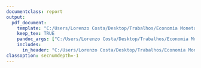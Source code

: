 ```yaml
---
documentclass: report
output: 
  pdf_document:
    template: "C:/Users/Lorenzo Costa/Desktop/Trabalhos/Economia Monetária/multiplicadorpt2/template/multiplicador.tex"
    keep_tex: TRUE
    pandoc_args: ["C:/Users/Lorenzo Costa/Desktop/Trabalhos/Economia Monetária/multiplicadorpt2/filter/crossref.lua"]
    includes:
      in_header: "C:/Users/Lorenzo Costa/Desktop/Trabalhos/Economia Monetária/multiplicadorpt2/header/header.tex"
classoption: secnumdepth=-1
---
```

